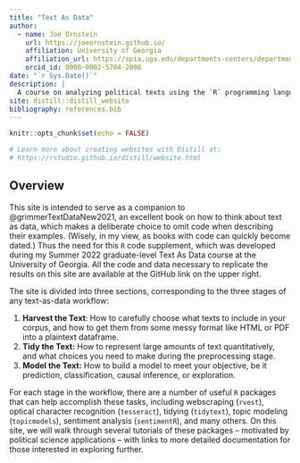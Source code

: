 ```yaml
---
title: "Text As Data"
author:
  - name: Joe Ornstein 
    url: https://joeornstein.github.io/
    affiliation: University of Georgia
    affiliation_url: https://spia.uga.edu/departments-centers/department-of-political-science/
    orcid_id: 0000-0002-5704-2098
date: "`r Sys.Date()`"
description: |
  A course on analyzing political texts using the `R` programming language
site: distill::distill_website
bibliography: references.bib
---
```


```r
knitr::opts_chunk$set(echo = FALSE)

# Learn more about creating websites with Distill at:
# https://rstudio.github.io/distill/website.html

```

## Overview

This site is intended to serve as a companion to @grimmerTextDataNew2021, an excellent book on how to think about text as data, which makes a deliberate choice to omit code when describing their examples. (Wisely, in my view, as books with code can quickly become dated.) Thus the need for this `R` code supplement, which was developed during my Summer 2022 graduate-level Text As Data course at the University of Georgia. All the code and data necessary to replicate the results on this site are available at the GitHub link on the upper right.

The site is divided into three sections, corresponding to the three stages of any text-as-data workflow:

1.  **Harvest the Text**: How to carefully choose what texts to include in your corpus, and how to get them from some messy format like HTML or PDF into a plaintext dataframe.
2.  **Tidy the Text:** How to represent large amounts of text quantitatively, and what choices you need to make during the preprocessing stage.
3.  **Model the Text:** How to build a model to meet your objective, be it prediction, classification, causal inference, or exploration.

For each stage in the workflow, there are a number of useful `R` packages that can help accomplish these tasks, including webscraping (`rvest`), optical character recognition (`tesseract`), tidying (`tidytext`), topic modeling (`topicmodels`), sentiment analysis (`sentimentR`), and many others. On this site, we will walk through several tutorials of these packages -- motivated by political science applications -- with links to more detailed documentation for those interested in exploring further.
